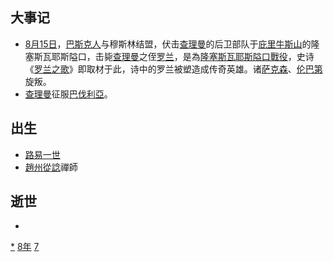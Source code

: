 {{yearTOC|778|唐'''[[大曆|大曆]]十三年'''；南诏'''[[长寿_(阁罗凤)|长寿]]十年'''；日本'''[[寶龜|寶龜]]九年'''；渤海国'''[[大興_(大欽茂)|大興]]四十一年'''}}

== 大事记 ==
* [[8月15日|8月15日]]，[[巴斯克人|巴斯克人]]与穆斯林结盟，伏击[[查理曼|查理曼]]的后卫部队于[[庇里牛斯山|庇里牛斯山]]的隆塞斯瓦耶斯隘口，击毙[[查理曼|查理曼]]之侄[[罗兰|罗兰]]，是為[[隆塞斯瓦耶斯隘口戰役_(778年)|隆塞斯瓦耶斯隘口戰役]]，史诗《[[罗兰之歌|罗兰之歌]]》即取材于此，诗中的罗兰被塑造成传奇英雄。诸[[萨克森|萨克森]]、[[伦巴第|伦巴第]]旋叛。
* [[查理曼|查理曼]]征服[[巴伐利亞|巴伐利亞]]。

== 出生 ==
* [[路易一世_(虔诚者)|路易一世]]
* [[趙州從諗|趙州從諗]]禪師

== 逝世 ==
{{Wikisource year mention}}
*

[[Category:778年|*]]
[[Category:770年代|8年]]
[[Category:8世纪各年|7]]
